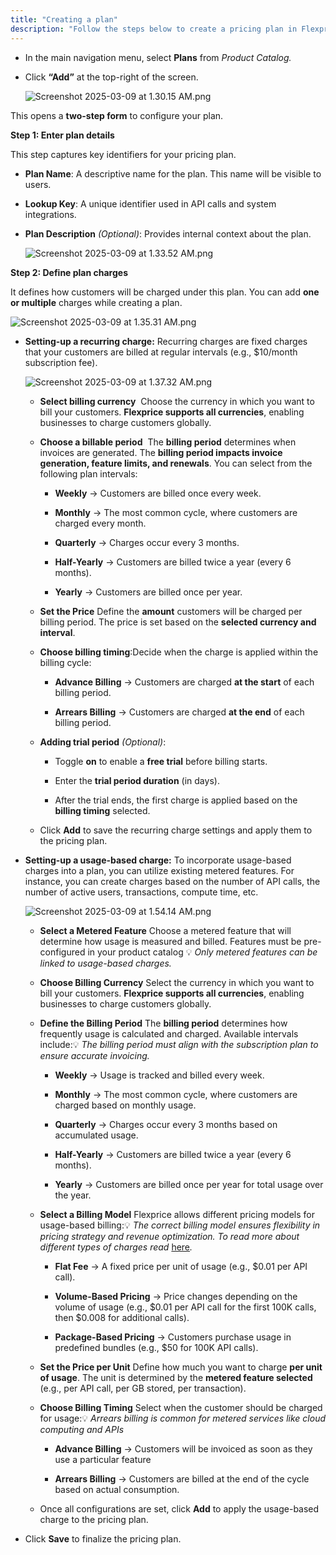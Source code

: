 ```yaml
---
title: "Creating a plan"
description: "Follow the steps below to create a pricing plan in Flexprice:"
---
```


* In the main navigation menu, select **Plans** from *Product Catalog.*

* Click **“Add”** at the top-right of the screen.

  ![Screenshot 2025-03-09 at 1.30.15 AM.png](/public/images/docs/Product%20catalogue/Plans/Creating%20a%20plan/Screenshot_2025-03-09_at_1.30.15_AM.png)

This opens a **two-step form** to configure your plan.

**Step 1: Enter plan details**

This step captures key identifiers for your pricing plan.

* **Plan Name**: A descriptive name for the plan. This name will be visible to users.

* **Lookup Key**: A unique identifier used in API calls and system integrations.

* **Plan Description** *(Optional)*: Provides internal context about the plan.

  ![Screenshot 2025-03-09 at 1.33.52 AM.png](/public/images/docs/Product%20catalogue/Plans/Creating%20a%20plan/Screenshot_2025-03-09_at_1.33.52_AM.png)

**Step 2: Define plan charges**

It defines how customers will be charged under this plan. You can add **one or multiple** charges while creating a plan.

![Screenshot 2025-03-09 at 1.35.31 AM.png](/public/images/docs/Product%20catalogue/Plans/Creating%20a%20plan/Screenshot_2025-03-09_at_1.35.31_AM.png)

* **Setting-up a recurring charge:**
  Recurring charges are fixed charges that your customers are billed at regular intervals (e.g., $10/month subscription fee).

  ![Screenshot 2025-03-09 at 1.37.32 AM.png](/public/images/docs/Product%20catalogue/Plans/Creating%20a%20plan/Screenshot_2025-03-09_at_1.37.32_AM.png)

  * **Select billing currency** 
    Choose the currency in which you want to bill your customers. **Flexprice supports all currencies**, enabling businesses to charge customers globally.

  * **Choose a billable period** 
    The **billing period** determines when invoices are generated. The **billing period impacts invoice generation, feature limits, and renewals**. You can select from the following plan intervals:

    * **Weekly** → Customers are billed once every week.

    * **Monthly** → The most common cycle, where customers are charged every month.

    * **Quarterly** → Charges occur every 3 months.

    * **Half-Yearly** → Customers are billed twice a year (every 6 months).

    * **Yearly** → Customers are billed once per year.

  * **Set the Price**
    Define the **amount** customers will be charged per billing period. The price is set based on the **selected currency and interval**.

  * **Choose billing timing**:Decide when the charge is applied within the billing cycle:

    * **Advance Billing** → Customers are charged **at the start** of each billing period.

    * **Arrears Billing** → Customers are charged **at the end** of each billing period.

  * **Adding trial period** *(Optional)*:

    * Toggle **on** to enable a **free trial** before billing starts.

    * Enter the **trial period duration** (in days).

    * After the trial ends, the first charge is applied based on the **billing timing** selected.

  * Click **Add** to save the recurring charge settings and apply them to the pricing plan.

* **Setting-up a usage-based charge:**
  To incorporate usage-based charges into a plan, you can utilize existing metered features. For instance, you can create charges based on the number of API calls, the number of active users, transactions, compute time, etc.

  ![Screenshot 2025-03-09 at 1.54.14 AM.png](/public/images/docs/Product%20catalogue/Plans/Creating%20a%20plan/Screenshot_2025-03-09_at_1.54.14_AM.png)

  * **Select a Metered Feature**
    Choose a metered feature that will determine how usage is measured and billed. Features must be pre-configured in your product catalog
    💡 *Only metered features can be linked to usage-based charges.*

  * **Choose Billing Currency**
    Select the currency in which you want to bill your customers. **Flexprice supports all currencies**, enabling businesses to charge customers globally.

  * **Define the Billing Period**
    The **billing period** determines how frequently usage is calculated and charged. Available intervals include:💡 *The billing period must align with the subscription plan to ensure accurate invoicing.*

    * **Weekly** → Usage is tracked and billed every week.

    * **Monthly** → The most common cycle, where customers are charged based on monthly usage.

    * **Quarterly** → Charges occur every 3 months based on accumulated usage.

    * **Half-Yearly** → Customers are billed twice a year (every 6 months).

    * **Yearly** → Customers are billed once per year for total usage over the year.

  * **Select a Billing Model**
    Flexprice allows different pricing models for usage-based billing:💡 *The correct billing model ensures flexibility in pricing strategy and revenue optimization. To read more about different types of charges read* [here](Charges%20in%20plans%201b09b3a59a6880d69013dab788bbe5ea.md)*.*

    * **Flat Fee** → A fixed price per unit of usage (e.g., $0.01 per API call).

    * **Volume-Based Pricing** → Price changes depending on the volume of usage (e.g., $0.01 per API call for the first 100K calls, then $0.008 for additional calls).

    * **Package-Based Pricing** → Customers purchase usage in predefined bundles (e.g., $50 for 100K API calls).

  * **Set the Price per Unit**
    Define how much you want to charge **per unit of usage**. The unit is determined by the **metered feature selected** (e.g., per API call, per GB stored, per transaction).

  * **Choose Billing Timing**
    Select when the customer should be charged for usage:💡 *Arrears billing is common for metered services like cloud computing and APIs*

    * **Advance Billing** → Customers will be invoiced as soon as they use a particular feature

    * **Arrears Billing** → Customers are billed at the end of the cycle based on actual consumption.

  * Once all configurations are set, click **Add** to apply the usage-based charge to the pricing plan.

* Click **Save** to finalize the pricing plan.